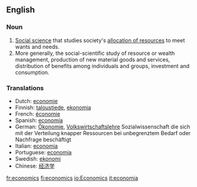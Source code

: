==English==
{{Wikipedia}}
{{cleanup}}
===Noun===

#[[w:Social sciences|Social science]] that studies society's [[allocation of resources]] to meet wants and needs.
#More generally, the social-scientific study of resource or wealth management, production of new material goods and services, distribution of benefits among individuals and groups, investment and consumption.

===Translations===
*Dutch: [[economie]]
*Finnish: [[taloustiede]], [[ekonomia]]
*French: [[économie]]
*Spanish: [[economía]]
*German: [[Ökonomie]], [[Volkswirtschaftslehre]] Sozialwissenschaft die sich mit der Verteilung knapper Ressourcen bei unbegrenztem Bedarf oder Nachfrage beschäftigt
*Italian: [[economia]]
*Portuguese: [[economia]]
*Swedish: [[ekonomi]]
*Chinese: [[经济学]]

[[fr:economics]]
[[fi:economics]]
[[io:Economics]]
[[it:economia]]